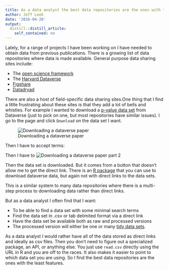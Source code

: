 ```yaml
---
title: As a data analyst the best data repositories are the ones with the least features
author: Jeff Leek
date: '2016-04-20'
output:
  distill::distill_article:
    self_contained: no
---
```



Lately, for a range of projects I have been working on I have needed to obtain data from previous publications. There is a growing list of data repositories where data is made available. General purpose data sharing sites include:

* The [open science framework](https://osf.io/)
* The [Harvard Dataverse](https://dataverse.harvard.edu/)
* [Figshare](https://figshare.com/)
* [Datadryad](https://datadryad.org/)

There are also a host of field-specific data sharing sites.One thing that I find a little frustrating about these sites is that they add a lot of bells and whistles. For example I wanted to download a [p-value data set](https://dataverse.harvard.edu/dataset.xhtml?persistentId=doi:10.7910/DVN/6FMTT3) from Dataverse (just to pick on one, but most repositories have similar issues). I go to the page and click `Download` on the data set I want. 

![Downloading a dataverse paper ](https://raw.githubusercontent.com/simplystats/simplystats.github.io/master/_images/2016-04-20/dataverse1.png)

Then I have to accept terms:

Then I have to 
![Downloading a dataverse paper part 2 ](https://raw.githubusercontent.com/simplystats/simplystats.github.io/master/_images/2016-04-20/dataverse2.png)

Then the data set is downloaded. But it comes from a button that doesn't allow me to get the direct link. There is an [R package](https://github.com/ropensci/dvn) that you can use to download dataverse data, but again not with direct links to the data sets. 

This is a similar system to many data repositories where there is a multi-step process to downloading data rather than direct links.

But as a data analyst I often find that I want: 

* To be able to find a data set with some minimal search terms
* Find the data set in .csv or tab delimited format via a direct link
* Have the data set be available both as raw and processed versions
* The processed version will either be one or many [tidy data sets](https://www.jstatsoft.org/article/view/v059i10). 

As a data analyst I would rather have all of the data stored as direct links and ideally as csv files. Then you don't need to figure out a specialized package, an API, or anything else. You just use `read.csv` directly using the URL in R and you are off to the races. It also makes it easier to point to which data set you are using. So I find the best data repositories are the ones with the least features. 



